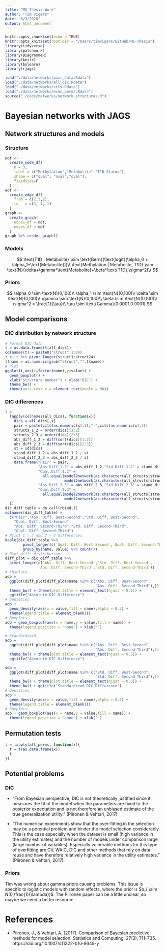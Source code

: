 ```yaml
---
title: "MS Thesis Work"
author: "Tim Vigers"
date: "6/3/2020"
output: html_document
---
```


```r
knitr::opts_chunk$set(echo = TRUE)
knitr::opts_knit$set(root.dir = "/Users/timvigers/GitHub/MS-Thesis")
library(tidyverse)
library(patchwork)
library(DiagrammeR)
library(knitr)
library(bnlearn)
library(rjags)
```

```r
load("./data/networks/pair_data.Rdata")
load("./data/networks/all_dic.Rdata")
load("./data/networks/cits.Rdata")
load("./data/networks/mcmc_perms.Rdata")
source("./code/networks/network_structures.R")
```

# Bayesian networks with JAGS

## Network structures and models

### Structure

```r
ndf <-
  create_node_df(
    n = 3,
    label = c("Methylation","Metabolite","T1D Status"),
    shape = c("oval", "oval","oval"),
    fixedsize=F
  )
edf <-
  create_edge_df(
    from = c(2,3,2),
    to   = c(3, 1, 1)
  )
graph <- 
  create_graph(
    nodes_df = ndf,
    edges_df = edf
  )
graph %>% render_graph()
```

### Models

$$
\text{T1D | Metabolite} \sim \text{Bern}(\text{logit}(\alpha_0 + \alpha_1*\text{Metabolite}))\\
\text{Methylation | Metabolite, T1D} \sim \text{N}(\delta+\gamma*\text{Metabolite}+\beta*\text{T1D},\sigma^2)\\
$$

### Priors

$$
\alpha_0 \sim \text{N}(0,100)\\
\alpha_1 \sim \text{N}(0,100)\\
\delta \sim \text{N}(0,100)\\
\gamma \sim \text{N}(0,100)\\
\beta \sim \text{N}(0,100)\\
\sigma^2 = \frac{1}{\tau}\\
\tau \sim \text{Gamma}(0.0001,0.0001)
$$

## Model comparisons

### DIC distribution by network structure

```r
# Format DIC data
t = as.data.frame(t(all_dics))
colnames(t) = paste0("struct",1:24)
t <- t %>% pivot_longer(struct1:struct24)
t$name = as.numeric(gsub("struct","",t$name))
# Plot
ggplot(t,aes(x=factor(name),y=value)) + 
  geom_boxplot() + 
  xlab("Structure number") + ylab("DIC") +
  theme_bw() + 
  theme(axis.text.x = element_text(angle = 90))
```

### DIC differences 

```r
l = 
  lapply(colnames(all_dics), function(x){
    dics = all_dics[,x]
    pair = paste(cits[as.numeric(x),1],"-",cits[as.numeric(x),3])
    structs_1_2 = order(dics)[1:2]
    structs_2_3 = order(dics)[2:3]
    abs_diff_1_2 = diff(sort(dics)[1:2])
    abs_diff_2_3 = diff(sort(dics)[2:3])
    st = sd(dics)
    stand_diff_1_2 = abs_diff_1_2 / st
    stand_diff_2_3 = abs_diff_2_3 / st
    data.frame("Pair" = pair,
               "Abs.Diff.1.2" = abs_diff_1_2,"Std.Diff.1.2" = stand_diff_1_2,
               "Qual.Diff.1.2" = 
                 all.equal(model2network(as.character(all_structs[structs_1_2[1]])),
                           model2network(as.character(all_structs[structs_1_2[2]]))),
               "Abs.Diff.2.3" = abs_diff_2_3,"Std.Diff.2.3" = stand_diff_2_3,
               "Qual.Diff.2.3" = 
                 all.equal(model2network(as.character(all_structs[structs_2_3[1]])),
                           model2network(as.character(all_structs[structs_2_3[2]]))))
  })
dic_diff_table = do.call(rbind,l)
colnames(dic_diff_table) = 
  c("Pair","Abs. Diff. Best-Second","Std. Diff. Best-Second",
    "Qual. Diff. Best-Second",
    "Abs. Diff. Second-Third","Std. Diff. Second-Third",
    "Qual. Diff. Second-Third")
# Print 1 - 2 and 2 - 3 differences
kable(dic_diff_table %>% 
        pivot_longer(c(`Qual. Diff. Best-Second`,`Qual. Diff. Second-Third`)) %>%
        group_by(name, value) %>% count())
# Plot diff. distribution
diff_plot = dic_diff_table %>%
  pivot_longer(c(`Abs. Diff. Best-Second`,`Std. Diff. Best-Second`,
               `Abs. Diff. Second-Third`,`Std. Diff. Second-Third`))
# Absolute
adp = 
  ggplot(diff_plot[diff_plot$name %in% c("Abs. Diff. Best-Second",
                                         "Abs. Diff. Second-Third"),]) + 
  theme_bw() + theme(plot.title = element_text(hjust = 0.5)) + 
  ggtitle("Absolute DIC Difference")
# Densities
adp + 
  geom_density(aes(x = value,fill = name),alpha = 0.5) + 
  theme(legend.title = element_blank())
# Boxplots
adp + geom_boxplot(aes(x = name,y = value,fill = name)) + 
  theme(legend.position = "none") + xlab("")

# Standardized
adp = 
  ggplot(diff_plot[diff_plot$name %in% c("Abs. Diff. Best-Second",
                                         "Abs. Diff. Second-Third"),]) + 
  theme_bw() + theme(plot.title = element_text(hjust = 0.5)) + 
  ggtitle("Absolute DIC Difference")

sdp = 
  ggplot(diff_plot[diff_plot$name %in% c("Std. Diff. Best-Second",
                                         "Std. Diff. Second-Third"),]) + 
  theme_bw() + theme(plot.title = element_text(hjust = 0.5)) + 
  theme_bw() + ggtitle("Standardized DIC Difference")
# Densities
sdp + 
  geom_density(aes(x = value,fill = name),alpha = 0.5) + 
  theme(legend.title = element_blank())
# Boxplots
sdp + geom_boxplot(aes(x = name,y = value,fill = name)) + 
  theme(legend.position = "none") + xlab("")
```

## Permutation tests

```r
l = lapply(all_perms, function(x){
  t = t(as.data.frame(x))
  t
})
```

## Potential problems

### DIC

- "From Bayesian perspective, DIC is not theoretically justified since it measures the fit of the model when the parameters are fixed to the posterior expectation and is not therefore an unbiased estimate of the true generalization utility." (Piironen & Vehtari, 2017)

- "The numerical experiments show that the over-fitting in the selection may be a potential problem and hinder the model selection considerably. This is the case especially when the dataset is small (high variance in the utility estimates) and the number of models under comparison large (large number of variables). Especially vulnerable methods for this type of overfitting are CV, WAIC, DIC and other methods that rely on data reuse and have therefore relatively high variance in the utility estimates." (Piironen & Vehtari, 2017)

### Priors

Tim was wrong about gamma priors causing problems. This issue is specific to logistic models with random effects, where the prior is $b_i \sim N(0,\frac{1}{\lambda})$. The Piironen paper can be a little unclear, so maybe we need a better resource.

# References

- Piironen, J., & Vehtari, A. (2017). Comparison of Bayesian predictive methods for model selection. Statistics and Computing, 27(3), 711–735. https://doi.org/10.1007/s11222-016-9649-y